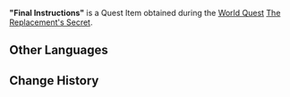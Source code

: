 {{Item Infobox
|id           = 101662
|image        = Book Ragged Notebook.png
|type         = Quest Items
|description  = Fatui operational orders that you obtained from Lyudochka. They detail an operation that will take place in the future on Watatsumi Island. This intelligence is very important &mdash; peoples' lives are at stake here!
|source1      = [[The Replacement's Secret]]
}}
'''"Final Instructions"''' is a Quest Item obtained during the [[World Quest]] [[The Replacement's Secret]].

==Other Languages==
{{Other Languages|default_hidden=1
|en      = "Final Instructions"
|zhs     = 「最终指令」
|zhs_rm  = "Zuìzhōng Zhǐlìng"
|zht     = 「最終指令」
|zht_rm  = "Zuìzhōng Zhǐlìng"
<!-- |zh_tl   = "Final Instruction" -->
|ja      = 「最終指令」
|ja_rm   = "Saishuu Shirei"
|ko      = 「최종 지령」
|ko_rm   = 
|es      = Orden final
|fr      = Instructions finales
|ru      = Последний приказ
|th      = "คำสั่งสุดท้าย"
|th_rm   = "Kham Sang Sut Thai"
|vi      = "Mệnh Lệnh Cuối Cùng"
|de      = „Letzte Anweisungen“
|id      = "Instruksi Terakhir"
|pt      = Ordens Finais
}}

==Change History==
{{Change History|2.4}}